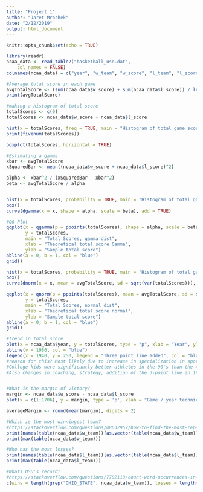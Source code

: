 ```yaml
---
title: "Project 1"
author: "Jaret Mrochek"
date: "2/12/2019"
output: html_document
---
```


```r
knitr::opts_chunk$set(echo = TRUE)
```


```r
library(readr)
ncaa_data <- read_table2("basketball_use.dat", 
    col_names = FALSE)
colnames(ncaa_data) = c("year", "w_team", "w_score", "l_team", "l_score")
```

```r
#Average total score in each game
avgTotalScore <- (sum(ncaa_data$w_score) + sum(ncaa_data$l_score)) / length(ncaa_data$w_score)
print(avgTotalScore)
```

```r
#making a histogram of total score
totalScores <- c(0)
totalScores <- ncaa_data$w_score + ncaa_data$l_score

hist(x = totalScores, freq = TRUE, main = "Histogram of total game scores", xlab = "Score", ylab = "Frequency")
print(fivenum(totalScores))
```

```r
boxplot(totalScores, horizontal = TRUE)
```

```r
#Estimating a gamma
xbar <- avgTotalScore
xSquaredBar <- mean((ncaa_data$w_score + ncaa_data$l_score)^2)

alpha <- xbar^2 / (xSquaredBar - xbar^2)
beta <- avgTotalScore / alpha


hist(x = totalScores, probability = TRUE, main = "Histogram of total game scores w/Gamma curve", xlab = "Score", ylab = "Frequency", ylim = c(0, .017))
box()
curve(dgamma(x = x, shape = alpha, scale = beta), add = TRUE)
```

```r
#QQ-Plot
qqplot(x = qgamma(p = ppoints(totalScores), shape = alpha, scale = beta), 
       y = totalScores,
       main = "Total Scores, gamma dist",
       xlab = "Theoretical total score Gamma",
       ylab = "Sample total score")
abline(a = 0, b = 1, col = "blue")
grid()
```

```r
hist(x = totalScores, probability = TRUE, main = "Histogram of total game scores w/Normal Curve", xlab = "Score", ylab = "Frequency", ylim = c(0, .017))
box()
curve(dnorm(x = x, mean = avgTotalScore, sd = sqrt(var(totalScores))), add = TRUE)
```

```r
qqplot(x = qnorm(p = ppoints(totalScores), mean = avgTotalScore, sd = sqrt(var(totalScores))), 
       y = totalScores,
       main = "Total Scores, normal dist",
       xlab = "Theoretical total score normal",
       ylab = "Sample total score")
abline(a = 0, b = 1, col = "blue")
grid()
```

```r
#trend in total score
plot(x = ncaa_data$year, y = totalScores, type = "p", xlab = "Year", ylab = "Scores", main = "Trend in total scores through the years")
abline(v = 1986, col = "blue")
legend(x = 1940, y = 250, legend = "Three point line added", col = "blue", lty = 1)
#reason for this? Most likely due to increase in specialization in sports throughout peoples' childhoods. 
#College kids were significantly better athletes in the 90's than the 40's and 50's
#Also changes in coaching, strategy, addition of the 3-point line in 1986
```

```r

```

```r
#What is the margin of victory?
margin <- ncaa_data$w_score - ncaa_data$l_score
plot(x = c(1:1706), y = margin, type = 'p', xlab = "Game / year technically")
```

```r
averageMargin <- round(mean(margin), digits = 2)
```

```r
#Which is the most winningest team?
#https://stackoverflow.com/questions/48632957/how-to-find-the-most-repeated-word-in-a-vector-with-r
print(names(table(ncaa_data$w_team))[as.vector(table(ncaa_data$w_team)) == max(table(ncaa_data$w_team))])
print(max(table(ncaa_data$w_team)))
```

```r
#Who has the most losses?
print(names(table(ncaa_data$l_team))[as.vector(table(ncaa_data$l_team)) == max(table(ncaa_data$l_team))])
print(max(table(ncaa_data$l_team)))
```
```r
#Whats OSU's record?
#https://stackoverflow.com/questions/7782113/count-word-occurrences-in-r
c(wins = length(grep("OHIO_STATE", ncaa_data$w_team)), losses = length(grep("OHIO_STATE", ncaa_data$l_team)))
```
